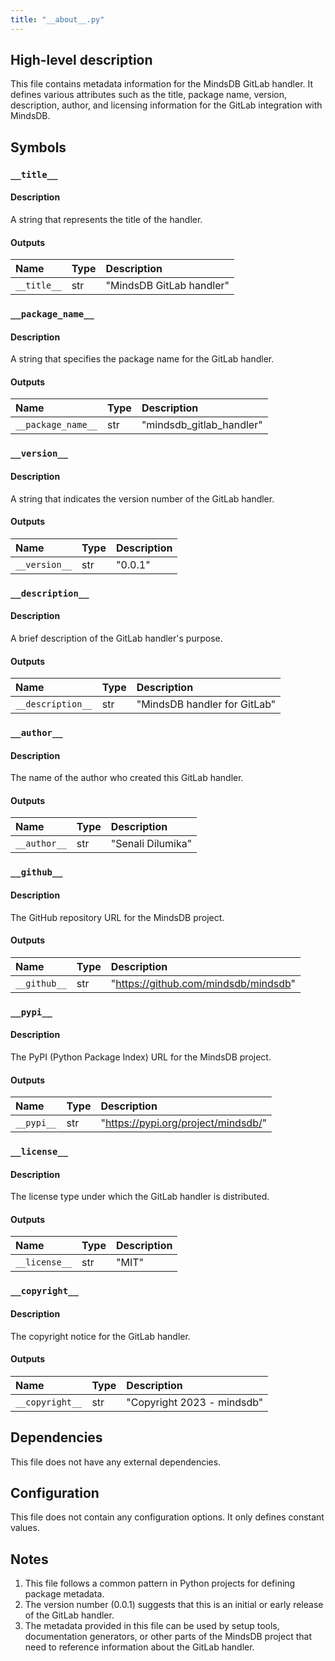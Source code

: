 ```yaml
---
title: "__about__.py"
---
```


## High-level description
This file contains metadata information for the MindsDB GitLab handler. It defines various attributes such as the title, package name, version, description, author, and licensing information for the GitLab integration with MindsDB.

## Symbols

### `__title__`
#### Description
A string that represents the title of the handler.

#### Outputs
| Name | Type | Description |
|:-----|:-----|:------------|
| `__title__` | str | "MindsDB GitLab handler" |

### `__package_name__`
#### Description
A string that specifies the package name for the GitLab handler.

#### Outputs
| Name | Type | Description |
|:-----|:-----|:------------|
| `__package_name__` | str | "mindsdb_gitlab_handler" |

### `__version__`
#### Description
A string that indicates the version number of the GitLab handler.

#### Outputs
| Name | Type | Description |
|:-----|:-----|:------------|
| `__version__` | str | "0.0.1" |

### `__description__`
#### Description
A brief description of the GitLab handler's purpose.

#### Outputs
| Name | Type | Description |
|:-----|:-----|:------------|
| `__description__` | str | "MindsDB handler for GitLab" |

### `__author__`
#### Description
The name of the author who created this GitLab handler.

#### Outputs
| Name | Type | Description |
|:-----|:-----|:------------|
| `__author__` | str | "Senali Dilumika" |

### `__github__`
#### Description
The GitHub repository URL for the MindsDB project.

#### Outputs
| Name | Type | Description |
|:-----|:-----|:------------|
| `__github__` | str | "https://github.com/mindsdb/mindsdb" |

### `__pypi__`
#### Description
The PyPI (Python Package Index) URL for the MindsDB project.

#### Outputs
| Name | Type | Description |
|:-----|:-----|:------------|
| `__pypi__` | str | "https://pypi.org/project/mindsdb/" |

### `__license__`
#### Description
The license type under which the GitLab handler is distributed.

#### Outputs
| Name | Type | Description |
|:-----|:-----|:------------|
| `__license__` | str | "MIT" |

### `__copyright__`
#### Description
The copyright notice for the GitLab handler.

#### Outputs
| Name | Type | Description |
|:-----|:-----|:------------|
| `__copyright__` | str | "Copyright 2023 - mindsdb" |

## Dependencies
This file does not have any external dependencies.

## Configuration
This file does not contain any configuration options. It only defines constant values.

## Notes
1. This file follows a common pattern in Python projects for defining package metadata.
2. The version number (0.0.1) suggests that this is an initial or early release of the GitLab handler.
3. The metadata provided in this file can be used by setup tools, documentation generators, or other parts of the MindsDB project that need to reference information about the GitLab handler.